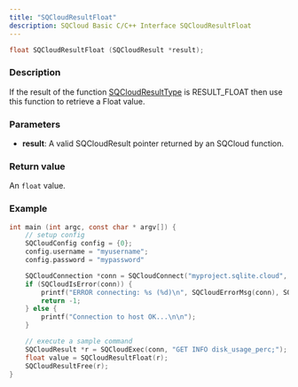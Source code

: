 ```yaml
---
title: "SQCloudResultFloat"
description: SQCloud Basic C/C++ Interface SQCloudResultFloat
---
```


```c
float SQCloudResultFloat (SQCloudResult *result);
```

### Description
If the result of the function [SQCloudResultType](/docs/sdk/c/sqcloudresulttype) is RESULT_FLOAT then use this function to retrieve a Float value.

### Parameters
* **result**: A valid SQCloudResult pointer returned by an SQCloud function.

### Return value
An `float` value.

### Example
```c
int main (int argc, const char * argv[]) {
    // setup config
    SQCloudConfig config = {0};
    config.username = "myusername";
    config.password = "mypassword"

    SQCloudConnection *conn = SQCloudConnect("myproject.sqlite.cloud", SQCLOUD_DEFAULT_PORT, &config);
    if (SQCloudIsError(conn)) {
        printf("ERROR connecting: %s (%d)\n", SQCloudErrorMsg(conn), SQCloudErrorCode(conn));
        return -1;
    } else {
        printf("Connection to host OK...\n\n");
    }

    // execute a sample command
    SQCloudResult *r = SQCloudExec(conn, "GET INFO disk_usage_perc;");
    float value = SQCloudResultFloat(r);
    SQCloudResultFree(r);
}
```